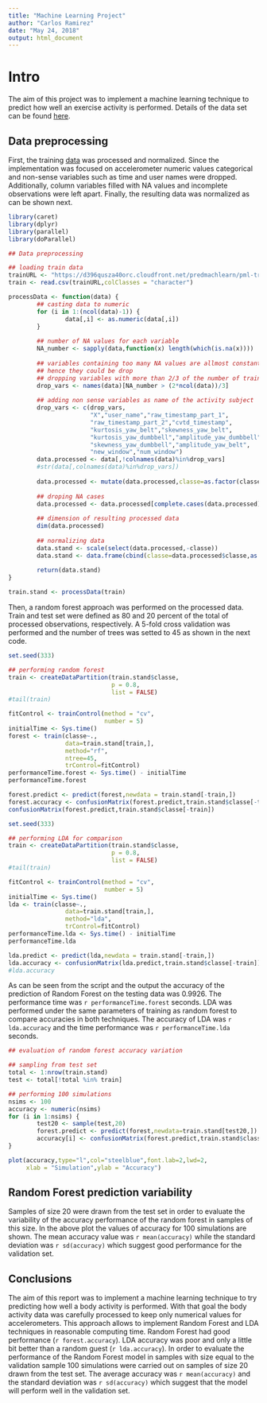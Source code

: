 ```yaml
---
title: "Machine Learning Project"
author: "Carlos Ramirez"
date: "May 24, 2018"
output: html_document
---
```


# Intro 

The aim of this project was to implement a machine learning technique to predict how well an
exercise activity is performed. Details of the data set can be found [here](http://web.archive.org/web/20161224072740/http:/groupware.les.inf.puc-rio.br/har). 

## Data preprocessing

First, the training [data](https://d396qusza40orc.cloudfront.net/predmachlearn/pml-training.csv) was processed and normalized. Since the implementation was focused on accelerometer numeric values
categorical and non-sense variables such as time and user names were dropped. Additionally, column variables filled with NA values and incomplete observations were left apart. Finally, the resulting data was normalized as can be shown next.

```r
library(caret)
library(dplyr)
library(parallel)
library(doParallel)

## Data preprocessing

## loading train data
trainURL <- "https://d396qusza40orc.cloudfront.net/predmachlearn/pml-training.csv"
train <- read.csv(trainURL,colClasses = "character")

processData <- function(data) {
        ## casting data to numeric
        for (i in 1:(ncol(data)-1)) {
                data[,i] <- as.numeric(data[,i])
        }
        
        ## number of NA values for each variable
        NA_number <- sapply(data,function(x) length(which(is.na(x)))) 
        
        ## variables containing too many NA values are allmost constant
        ## hence they could be drop
        ## dropping variables with more than 2/3 of the number of training observations
        drop_vars <- names(data)[NA_number > (2*ncol(data))/3]
        
        ## adding non sense variables as name of the activity subject
        drop_vars <- c(drop_vars,
                       "X","user_name","raw_timestamp_part_1",
                       "raw_timestamp_part_2","cvtd_timestamp",
                       "kurtosis_yaw_belt","skewness_yaw_belt",
                       "kurtosis_yaw_dumbbell","amplitude_yaw_dumbbell",
                       "skewness_yaw_dumbbell","amplitude_yaw_belt",
                       "new_window","num_window")
        data.processed <- data[,!colnames(data)%in%drop_vars]
        #str(data[,colnames(data)%in%drop_vars])
        
        data.processed <- mutate(data.processed,classe=as.factor(classe))
        
        ## droping NA cases
        data.processed <- data.processed[complete.cases(data.processed),]
        
        ## dimension of resulting processed data
        dim(data.processed)
        
        ## normalizing data
        data.stand <- scale(select(data.processed,-classe))
        data.stand <- data.frame(cbind(classe=data.processed$classe,as.data.frame(data.stand)))
        
        return(data.stand)
}

train.stand <- processData(train)
```

Then, a random forest approach was performed on the processed data. Train and test set were defined
as 80 and 20 percent of the total of processed observations, respectively. A 5-fold cross validation
was performed and the number of trees was setted to 45 as shown in the next code. 

```r
set.seed(333)

## performing random forest
train <- createDataPartition(train.stand$classe,
                             p = 0.8,
                             list = FALSE)
#tail(train)

fitControl <- trainControl(method = "cv",
                           number = 5)
initialTime <- Sys.time()
forest <- train(classe~.,
                data=train.stand[train,],
                method="rf",
                ntree=45,
                trControl=fitControl)
performanceTime.forest <- Sys.time() - initialTime
performanceTime.forest

forest.predict <- predict(forest,newdata = train.stand[-train,])
forest.accuracy <- confusionMatrix(forest.predict,train.stand$classe[-train])$overall[1] 
confusionMatrix(forest.predict,train.stand$classe[-train])
```



```r
set.seed(333)

## performing LDA for comparison
train <- createDataPartition(train.stand$classe,
                             p = 0.8,
                             list = FALSE)
#tail(train)

fitControl <- trainControl(method = "cv",
                           number = 5)
initialTime <- Sys.time()
lda <- train(classe~.,
                data=train.stand[train,],
                method="lda",
                trControl=fitControl)
performanceTime.lda <- Sys.time() - initialTime
performanceTime.lda

lda.predict <- predict(lda,newdata = train.stand[-train,])
lda.accuracy <- confusionMatrix(lda.predict,train.stand$classe[-train])$overall[1]
#lda.accuracy
```


As can be seen from the script and the output the accuracy of the prediction of Random Forest on the
testing data was 0.9926. The performance time was `r performanceTime.forest` seconds. LDA was performed
under the same parameters of training as random forest to compare accuracies in both techniques. 
The accuracy of LDA was `r lda.accuracy` and the time performance was `r performanceTime.lda` seconds.  



```r
## evaluation of random forest accuracy variation

## sampling from test set
total <- 1:nrow(train.stand)
test <- total[!total %in% train]

## performing 100 simulations        
nsims <- 100
accuracy <- numeric(nsims)
for (i in 1:nsims) {
        test20 <- sample(test,20)
        forest.predict <- predict(forest,newdata=train.stand[test20,])
        accuracy[i] <- confusionMatrix(forest.predict,train.stand$classe[test20])$overall[1]  
}

plot(accuracy,type="l",col="steelblue",font.lab=2,lwd=2,
     xlab = "Simulation",ylab = "Accuracy")
```

## Random Forest prediction variability

Samples of size 20 were drawn from the test set in order to evaluate the variability of the accuracy performance of the random forest in samples of this size. In the above plot the values of accuracy for 100 simulations are shown. The mean accuracy value was `r mean(accuracy)` while the standard deviation was `r sd(accuracy)` which suggest good performance for the validation set.

## Conclusions

The aim of this report was to implement a machine learning technique to try
predicting how well a body activity is performed. With that goal the body activity data
was carefully processed to keep only numerical values for accelerometers. This approach
allows to implement Random Forest and LDA techniques in reasonable computing time. 
Random Forest had good performance (`r forest.accuracy`). LDA accuracy was poor and only a 
little bit better than a random guest (`r lda.accuracy`).
In order to evaluate the performance of the Random Forest
model in samples with size equal to the validation sample 100 simulations
were carried out on samples of size 20 drawn from the test set. The average accuracy was
`r mean(accuracy)` and the standard deviation was `r sd(accuracy)` which suggest that
the model will perform well in the validation set.

